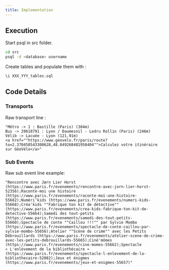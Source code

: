 ```yaml
---
title: Implementation
---
```


## Execution

Start psql in src folder.
```bash
cd src
psql -d <database> username
```

Create tables and populate them with :
```sql
\i XXX_YYY_tables.sql
```

## Code Details

### Transports
Raw transport line :
```
"Métro -> 1 : Bastille (Paris) (304m)
Bus -> 29618791 : Lyon / Daumesnil - Ledru Rollin (Paris) (246m)
Vélib -> Lacuée - Lyon (121.91m)
<a href=""https://www.geovelo.fr/paris/route?to=2.370458543300628,48.849268481958404"">Calculez votre itinéraire sur GéoVélo</a>"
```

### Sub Events
Raw sub event line example:
```
"Rencontre avec Jørn Lier Horst (https://www.paris.fr/evenements/rencontre-avec-jorn-lier-horst-52356);Raconte-moi une histoire (https://www.paris.fr/evenements/raconte-moi-une-histoire-55682);Numéri’kids (https://www.paris.fr/evenements/numeri-kids-55668);Créa'kids ""Fabrique ton kit de détective"" (https://www.paris.fr/evenements/crea-kids-fabrique-ton-kit-de-detective-55664);Samedi des tout-petits (https://www.paris.fr/evenements/samedi-des-tout-petits-55660);Spectacle de conte ""Caillou !!!"" par Sylvie Mombo (https://www.paris.fr/evenements/spectacle-de-conte-caillou-par-sylvie-mombo-55656);Atelier ""Scène de crime"" avec les Petits Débrouillards (https://www.paris.fr/evenements/atelier-scene-de-crime-avec-les-petits-debrouillards-55665);Ciné'mômes (https://www.paris.fr/evenements/cine-momes-55662);Spectacle « L'enlèvement de la bibliothécaire » (https://www.paris.fr/evenements/spectacle-l-enlevement-de-la-bibliothecaire-52082);Jeux et énigmes (https://www.paris.fr/evenements/jeux-et-enigmes-55657)"
```
